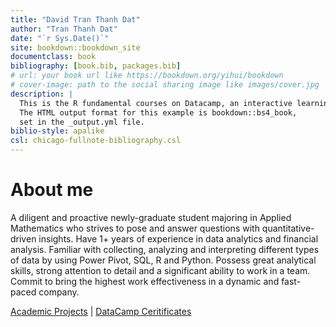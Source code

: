```yaml
--- 
title: "David Tran Thanh Dat"
author: "Tran Thanh Dat"
date: "`r Sys.Date()`"
site: bookdown::bookdown_site
documentclass: book
bibliography: [book.bib, packages.bib]
# url: your book url like https://bookdown.org/yihui/bookdown
# cover-image: path to the social sharing image like images/cover.jpg
description: |
  This is the R fundamental courses on Datacamp, an interactive learning platform.
  The HTML output format for this example is bookdown::bs4_book,
  set in the _output.yml file.
biblio-style: apalike
csl: chicago-fullnote-bibliography.csl
---
```


# About me {.unnumbered}

A diligent and proactive newly-graduate
student majoring in Applied
Mathematics who strives to pose and
answer questions with quantitative-
driven insights. Have 1+ years of
experience in data analytics and
financial analysis. Familiar with
collecting, analyzing and interpreting
different types of data by using Power
Pivot, SQL, R and Python. Possess
great analytical skills, strong attention
to detail and a significant ability to
work in a team. Commit to bring the
highest work effectiveness in a
dynamic and fast-paced company.

<a href="https://drive.google.com/drive/u/1/folders/1xqzMofw8pnyY03HDLHzimFRJjh3uBBUA">Academic Projects</a> | <a href="https://drive.google.com/drive/u/1/folders/1gujhI-TmDN2aka95hIY7FWmpI2T2Pyt6">DataCamp Ceritificates</a>